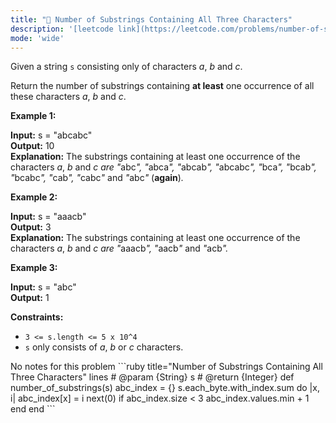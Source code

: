 ```yaml
---
title: "🧀 Number of Substrings Containing All Three Characters"
description: '[leetcode link](https://leetcode.com/problems/number-of-substrings-containing-all-three-characters/description/)'
mode: 'wide'
---
```

<Tabs>
  <Tab title="Question" icon="circle-question" iconType="regular">
    <Card>
      <p>Given a string <code>s</code>&nbsp;consisting only of characters <em>a</em>, <em>b</em> and <em>c</em>.</p>  <p>Return the number of substrings containing <b>at least</b>&nbsp;one occurrence of all these characters <em>a</em>, <em>b</em> and <em>c</em>.</p>   <p><strong class="example">Example 1:</strong></p>   <strong>Input:</strong> s = &quot;abcabc&quot; <br/> <strong>Output:</strong> 10 <br/> <strong>Explanation:</strong> The substrings containing&nbsp;at least&nbsp;one occurrence of the characters&nbsp;<em>a</em>,&nbsp;<em>b</em>&nbsp;and&nbsp;<em>c are &quot;</em>abc<em>&quot;, &quot;</em>abca<em>&quot;, &quot;</em>abcab<em>&quot;, &quot;</em>abcabc<em>&quot;, &quot;</em>bca<em>&quot;, &quot;</em>bcab<em>&quot;, &quot;</em>bcabc<em>&quot;, &quot;</em>cab<em>&quot;, &quot;</em>cabc<em>&quot; </em>and<em> &quot;</em>abc<em>&quot; </em>(<strong>again</strong>)<em>. </em>   <p><strong class="example">Example 2:</strong></p>   <strong>Input:</strong> s = &quot;aaacb&quot; <br/> <strong>Output:</strong> 3 <br/> <strong>Explanation:</strong> The substrings containing&nbsp;at least&nbsp;one occurrence of the characters&nbsp;<em>a</em>,&nbsp;<em>b</em>&nbsp;and&nbsp;<em>c are &quot;</em>aaacb<em>&quot;, &quot;</em>aacb<em>&quot; </em>and<em> &quot;</em>acb<em>&quot;.</em><em> </em>   <p><strong class="example">Example 3:</strong></p>   <strong>Input:</strong> s = &quot;abc&quot; <br/> <strong>Output:</strong> 1    <p><strong>Constraints:</strong></p>  <ul>  <li><code>3 &lt;= s.length &lt;= 5 x 10^4</code></li>  <li><code>s</code>&nbsp;only consists of&nbsp;<em>a</em>, <em>b</em> or <em>c&nbsp;</em>characters.</li> </ul> 
    </Card>
  </Tab>
  <Tab title="Solution" icon="lightbulb" iconType="regular" >
    <Card>
      No notes for this problem
</Card>
  <Expandable title="code">
    <CodeGroup dropdown>
```ruby title="Number of Substrings Containing All Three Characters" lines
# @param {String} s
# @return {Integer}
def number_of_substrings(s)
  abc_index = {}
  s.each_byte.with_index.sum do |x, i|
    abc_index[x] = i
    next(0) if abc_index.size < 3
    abc_index.values.min + 1
  end  
end
```
    </CodeGroup>
  </Expandable>
  </Tab>
</Tabs>